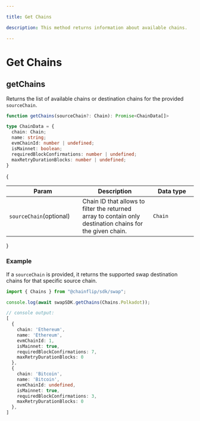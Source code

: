 ```yaml
---

title: Get Chains

description: This method returns information about available chains.

---
```


# Get Chains

## getChains

Returns the list of available chains or destination chains for the provided `sourceChain`.

```typescript copy
function getChains(sourceChain?: Chain): Promise<ChainData[]>

type ChainData = {
  chain: Chain;
  name: string;
  evmChainId: number | undefined;
  isMainnet: boolean;
  requiredBlockConfirmations: number | undefined;
  maxRetryDurationBlocks: number | undefined;
}
```

{
  <table>
   <thead>
      <tr>
         <th width="223">Param</th>
         <th width="372">Description</th>
         <th width="244.33333333333331">Data type</th>
      </tr>
   </thead>
   <tbody>
      <tr>
         <td><code>sourceChain</code><span className="param-optional-label">(optional)</span></td>
         <td>Chain ID that allows to filter the returned array to contain only destination chains for the given chain.</td>
         <td><code>Chain</code></td>
      </tr>
   </tbody>
</table>
}

### Example
If a `sourceChain` is provided, it returns the supported swap destination chains for that specific source chain.

```typescript copy
import { Chains } from "@chainflip/sdk/swap";

console.log(await swapSDK.getChains(Chains.Polkadot));
```

```typescript copy
// console output:
[
  {
    chain: 'Ethereum',
    name: 'Ethereum',
    evmChainId: 1,
    isMainnet: true,
    requiredBlockConfirmations: 7,
    maxRetryDurationBlocks: 0
  },
  {
    chain: 'Bitcoin',
    name: 'Bitcoin',
    evmChainId: undefined,
    isMainnet: true,
    requiredBlockConfirmations: 3,
    maxRetryDurationBlocks: 0
  },
]
```